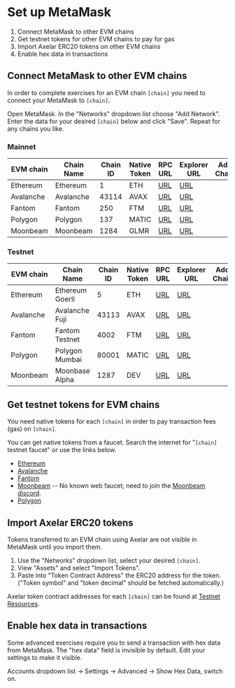 # Set up MetaMask


1. Connect MetaMask to other EVM chains
2. Get testnet tokens for other EVM chains to pay for gas
3. Import Axelar ERC20 tokens on other EVM chains
4. Enable hex data in transactions

## Connect MetaMask to other EVM chains

In order to complete exercises for an EVM chain `[chain]` you need to connect your MetaMask to `[chain]`.

Open MetaMask. In the "Networks" dropdown list choose "Add Network". Enter the data for your desired `[chain]` below and click "Save". Repeat for any chains you like.

### Mainnet

| EVM chain | Chain Name | Chain ID | Native Token | RPC URL                                      | Explorer URL                   | Add Chain                                                         |
| --------- | ---------- | -------- | ------------ | -------------------------------------------- | ------------------------------ | ----------------------------------------------------------------- |
| Ethereum  | Ethereum   | 1        | ETH          | [URL](https://rpc.ankr.com/eth)              | [URL](https://etherscan.io)    | <AddToWeb3 client:only environment="mainnet" chain="ethereum" />  |
| Avalanche | Avalanche  | 43114    | AVAX         | [URL](https://api.avax.network/ext/bc/C/rpc) | [URL](https://snowtrace.io)    | <AddToWeb3 client:only environment="mainnet" chain="avalanche" /> |
| Fantom    | Fantom     | 250      | FTM          | [URL](https://rpc.ftm.tools)                 | [URL](https://ftmscan.com/)    | <AddToWeb3 client:only environment="mainnet" chain="fantom" />    |
| Polygon   | Polygon    | 137      | MATIC        | [URL](https://polygon-rpc.com)               | [URL](https://polygonscan.com) | <AddToWeb3 client:only environment="mainnet" chain="polygon" />   |
| Moonbeam  | Moonbeam   | 1284     | GLMR         | [URL](https://rpc.api.moonbeam.network)      | [URL](https://moonscan.io)     | <AddToWeb3 client:only environment="mainnet" chain="moonbeam" />  |

### Testnet



| EVM chain | Chain Name      | Chain ID | Native Token | RPC URL                                                             | Explorer URL                          | Add Chain                                                         |
| --------- | --------------- | -------- | ------------ | ------------------------------------------------------------------- | ------------------------------------- | ----------------------------------------------------------------- |
| Ethereum  | Ethereum Goerli | 5        | ETH          | [URL](https://goerli.infura.io/v3/9aa3d95b3bc440fa88ea12eaa4456161) | [URL](https://goerli.etherscan.io)    | <AddToWeb3 client:only environment="testnet" chain="ethereum" />  |
| Avalanche | Avalanche Fuji  | 43113    | AVAX         | [URL](https://api.avax-test.network/ext/bc/C/rpc)                   | [URL](https://testnet.snowtrace.io)   | <AddToWeb3 client:only environment="testnet" chain="avalanche" /> |
| Fantom    | Fantom Testnet  | 4002     | FTM          | [URL](https://rpc.testnet.fantom.network)                           | [URL](https://testnet.ftmscan.com/)   | <AddToWeb3 client:only environment="testnet" chain="fantom" />    |
| Polygon   | Polygon Mumbai  | 80001    | MATIC        | [URL](https://matic-mumbai.chainstacklabs.com)                      | [URL](https://mumbai.polygonscan.com) | <AddToWeb3 client:only environment="testnet" chain="polygon" />   |
| Moonbeam  | Moonbase Alpha  | 1287     | DEV          | [URL](https://rpc.api.moonbase.moonbeam.network)                    | [URL](https://moonbase.moonscan.io)   | <AddToWeb3 client:only environment="testnet" chain="moonbeam" />  |

## Get testnet tokens for EVM chains

You need native tokens for each `[chain]` in order to pay transaction fees (gas) on `[chain]`.

You can get native tokens from a faucet. Search the internet for "`[chain]` testnet faucet" or use the links below.

- [Ethereum](https://goerli-faucet.pk910.de/)
- [Avalanche](https://faucet.avax-test.network/)
- [Fantom](https://faucet.fantom.network/)
- [Moonbeam](https://docs.moonbeam.network/builders/get-started/moonbase/#get-tokens) -- No known web faucet; need to join the [Moonbeam discord](https://discord.gg/PfpUATX).
- [Polygon](https://faucet.polygon.technology/)

## Import Axelar ERC20 tokens

Tokens transferred to an EVM chain using Axelar are not visible in MetaMask until you import them.

1. Use the "Networks" dropdown list, select your desired `[chain]`.
2. View "Assets" and select "Import Tokens".
3. Paste into "Token Contract Address" the ERC20 address for the token. ("Token symbol" and "token decimal" should be fetched automatically.)

Axelar token contract addresses for each `[chain]` can be found at [Testnet Resources](/resources/contract-addresses/testnet/).

## Enable hex data in transactions

Some advanced exercises require you to send a transaction with hex data from MetaMask. The "hex data" field is invisible by default. Edit your settings to make it visible.

Accounts dropdown list -> Settings -> Advanced -> Show Hex Data, switch on.
